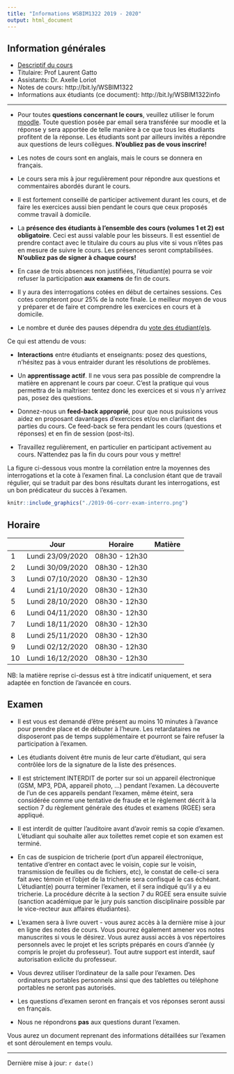 ```yaml
---
title: "Informations WSBIM1322 2019 - 2020"
output: html_document
---
```


## Information générales

- [Descriptif du cours](https://uclouvain.be/cours-2019-wsbim1322.html)
- Titulaire: Prof Laurent Gatto
- Assistants: Dr. Axelle Loriot
- Notes de cours: http://bit.ly/WSBIM1322
- Informations aux étudiants (ce document): http://bit.ly/WSBIM1322info

----

- Pour toutes **questions concernant le cours**, veuillez utiliser le
  forum
  [moodle](https://moodleucl.uclouvain.be/course/view.php?id=12831).
  Toute question posée par email sera transférée sur moodle et la
  réponse y sera apportée de telle manière à ce que tous les étudiants
  profitent de la réponse. Les étudiants sont par ailleurs invités a
  répondre aux questions de leurs collègues. **N'oubliez pas de vous
  inscrire!**

- Les notes de cours sont en anglais, mais le cours se donnera en
  français.

- Le cours sera mis à jour regulièrement pour répondre aux
  questions et commentaires abordés durant le cours.

- Il est fortement conseillé de participer activement durant les cours,
  et de faire les exercices aussi bien pendant le cours que ceux
  proposés comme travail à domicile.

- La **présence des étudiants à l'ensemble des cours (volumes 1 et 2)
  est obligatoire**. Ceci est aussi valable pour les bisseurs. Il est
  essentiel de prendre contact avec le titulaire du cours au plus vite
  si vous n'êtes pas en mesure de suivre le cours. Les présences
  seront comptabilisées. **N'oubliez pas de signer à chaque
  cours!**

- En case de trois absences non justifiées, l'étudiant(e) pourra se
  voir refuser la participation **aux examens** de fin de cours.

- Il y aura des interrogations cotées en début de certaines
  sessions. Ces cotes compteront pour 25% de la note finale. Le
  meilleur moyen de vous y préparer et de faire et comprendre les
  exercices en cours et à domicile.

- Le nombre et durée des pauses dépendra du [vote des
  étudiant(e)s](https://moodleucl.uclouvain.be/mod/choice/view.php?id=764607).

Ce qui est attendu de vous:

- **Interactions** entre étudiants et enseignants: posez des questions,
  n'hésitez pas à vous entraider durant les résolutions de problèmes.

- Un **apprentissage actif**. Il ne vous sera pas possible de
  comprendre la matière en apprenant le cours par coeur. C'est la
  pratique qui vous permettra de la maîtriser: tentez donc les
  exercices et si vous n'y arrivez pas, posez des questions.

- Donnez-nous un **feed-back approprié**, pour que nous puissions
  vous aidez en proposant davantages d'exercices et/ou en clarifiant
  des parties du cours. Ce feed-back se fera pendant les cours
  (questions et réponses) et en fin de session (post-its).

- Travaillez regulièrement, en particulier en participant activement
  au cours. N'attendez pas la fin du cours pour vous y mettre!

La figure ci-dessous vous montre la
corrélation entre la moyennes des interrogations et la cote à l'examen
final. La conclusion étant que de travail régulier, qui se traduit par
des bons résultats durant les interrogations, est un bon prédicateur du
succès à l'examen.


```r
knitr::include_graphics("./2019-06-corr-exam-interro.png")
```

## Horaire

|    | Jour              | Horaire       | Matière |
|----|-------------------|---------------|---------|
| 1  | Lundi  23/09/2020 | 08h30 - 12h30 |         |
| 2  | Lundi  30/09/2020 | 08h30 - 12h30 |         |
| 3  | Lundi  07/10/2020 | 08h30 - 12h30 |         |
| 4  | Lundi  21/10/2020 | 08h30 - 12h30 |         |
| 5  | Lundi  28/10/2020 | 08h30 - 12h30 |         |
| 6  | Lundi  04/11/2020 | 08h30 - 12h30 |         |
| 7  | Lundi  18/11/2020 | 08h30 - 12h30 |         |
| 8  | Lundi  25/11/2020 | 08h30 - 12h30 |         |
| 9  | Lundi  02/12/2020 | 08h30 - 12h30 |         |
| 10 | Lundi  16/12/2020 | 08h30 - 12h30 |         |


NB: la matière reprise ci-dessus est à titre indicatif uniquement, et
sera adaptée en fonction de l'avancée en cours.

## Examen

- Il est vous est demandé d'être présent au moins 10 minutes à
  l'avance pour prendre place et de débuter à l'heure. Les
  retardataires ne disposeront pas de temps supplémentaire et pourront
  se faire refuser la participation à l'examen.

- Les étudiants doivent être munis de leur carte d'étudiant, qui sera
  contrôlée lors de la signature de la liste des présences.

- Il est strictement INTERDIT de porter sur soi un appareil
  électronique (GSM, MP3, PDA, appareil photo, ...) pendant
  l'examen. La découverte de l'un de ces appareils pendant l'examen,
  même éteint, sera considérée comme une tentative de fraude et le
  règlement décrit à la section 7 du règlement générale des études et
  examens (RGEE) sera appliqué.

- Il est interdit de quitter l'auditoire avant d'avoir remis sa copie
  d'examen. L’étudiant qui souhaite aller aux toilettes remet copie et
  son examen est terminé.

- En cas de suspicion de tricherie (port d'un appareil électronique,
  tentative d'entrer en contact avec le voisin, copie sur le voisin,
  transmission de feuilles ou de fichiers, etc), le constat de
  celle-ci sera fait avec témoin et l'objet de la tricherie sera
  confisqué le cas échéant. L'étudiant(e) pourra terminer l'examen, et
  il sera indiqué qu'il y a eu tricherie. La procédure décrite à la
  section 7 du RGEE sera ensuite suivie (sanction académique par le
  jury puis sanction disciplinaire possible par le vice-recteur aux
  affaires étudiantes).

<!-- - L'examen consistera en la préparation, sur ordinateur, de [rapport -->
<!--   reproductible en -->
<!--   Rmarkdown](https://uclouvain-cbio.github.io/WSBIM1207/sec-rr.html), -->
<!--   que vous nous rendrez en fin d'examen. Nous le compilerons nous -->
<!--   mêmes en format pdf, et c'est ce fichier que nous corrigerons. Les -->
<!--   questions vous seront communiquées via le page moodle du cours et -->
<!--   votre rapport sera remis par cette même page moodle. -->

<!-- - Le nombre de pages de rapport sera limité. Assurez-vous de ne pas le -->
<!--   dépasser. -->

- L'examen sera à livre ouvert - vous aurez accès à la dernière mise à
  jour en ligne des notes de cours. Vous pourrez également amener vos
  notes manuscrites si vous le désirez. Vous aurez aussi accès à vos
  répertoires personnels avec le projet et les scripts préparés en
  cours d'année (y compris le projet du professeur). Tout autre
  support est interdit, sauf autorisation exlicite du professeur.

- Vous devrez utiliser l'ordinateur de la salle pour l'examen. Des
  ordinateurs portables personnels ainsi que des tablettes ou
  téléphone portables ne seront pas autorisés.

- Les questions d'examen seront en français et vos réponses seront
  aussi en français.

- Nous ne répondrons **pas** aux questions durant l'examen.

Vous aurez un document reprenant des informations détaillées sur
l'examen et sont déroulement en temps voulu.

----

Dernière mise à jour: `r date()`
